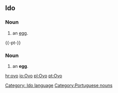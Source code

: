 ==Ido==
===Noun===
# an [[egg]].
[[Category: Ido language]]


{{-pt-}}
===Noun===
# an '''egg'''.
[[Category:Portuguese nouns]]

[[hr:ovo]]
[[io:Ovo]]
[[pl:Ovo]]
[[pt:Ovo]]